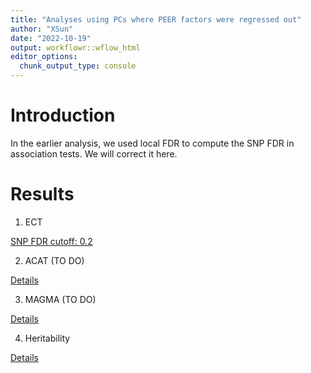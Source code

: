 ```yaml
---
title: "Analyses using PCs where PEER factors were regressed out"
author: "XSun"
date: "2022-10-19"
output: workflowr::wflow_html
editor_options:
  chunk_output_type: console
---
```


# Introduction

In the earlier analysis, we used local FDR to compute the SNP FDR in association tests. We will correct it here. 


# Results


1. ECT 

[SNP FDR cutoff: 0.2](https://xsun1229.github.io/factor_analysis/ECT_redo.html)

2. ACAT (TO DO)

[Details](https://xsun1229.github.io/factor_analysis/acat_fdr.html)

3. MAGMA (TO DO)

[Details](https://xsun1229.github.io/factor_analysis/magma_fdr.html)

4. Heritability

[Details](https://xsun1229.github.io/factor_analysis/hsq_pc_fdr.html)
